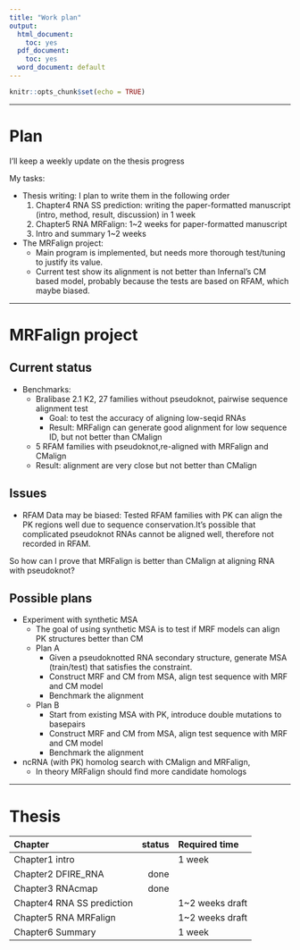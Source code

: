 ```yaml
---
title: "Work plan"
output:
  html_document:
    toc: yes
  pdf_document:
    toc: yes
  word_document: default
---
```


```r
knitr::opts_chunk$set(echo = TRUE)
```


-----

# Plan

I'll keep a weekly update on the thesis progress

My tasks:

- Thesis writing: I plan to write them in the following order  
   1. Chapter4 RNA SS prediction: writing the paper-formatted manuscript (intro, method, result, discussion) in 1 week
   2. Chapter5 RNA MRFalign: 1~2 weeks for paper-formatted manuscript
   3. Intro and summary 1~2 weeks


- The MRFalign project: 
   - Main program is implemented, but needs more thorough test/tuning to justify its value.
   - Current test show its alignment is not better than Infernal's CM based model, probably because the tests are based on RFAM, which maybe biased.



---



# MRFalign project
## Current status

- Benchmarks:
  - Bralibase 2.1 K2, 27 families without pseudoknot, pairwise sequence alignment test
    - Goal: to test the accuracy of aligning low-seqid RNAs
    - Result: MRFalign can generate good alignment for low sequence ID, but not better than CMalign
  -  5 RFAM families with pseudoknot,re-aligned with MRFalign and CMalign 
    - Result: alignment are very close but not better than CMalign
    
## Issues

- RFAM Data may be biased: Tested RFAM families with PK can align the PK regions well due to sequence conservation.It's possible that complicated pseudoknot RNAs cannot be aligned well, therefore not recorded in RFAM.


So how can I prove that MRFalign is better than CMalign at aligning RNA with pseudoknot? 

## Possible plans

- Experiment with synthetic MSA  
    - The goal of using synthetic MSA is to test if MRF models can align PK structures better than CM
    - Plan A
      - Given a pseudoknotted RNA secondary structure, generate MSA (train/test) that satisfies the constraint.  
      - Construct MRF and CM from MSA, align test sequence with MRF and CM model
      - Benchmark the alignment
    - Plan B
      - Start from existing MSA with PK, introduce double mutations to basepairs
      - Construct MRF and CM from MSA, align test sequence with MRF and CM model
      - Benchmark the alignment

- ncRNA (with PK) homolog search with CMalign and MRFalign, 
    - In theory MRFalign should find more candidate homologs 



--------------------

# Thesis 

|Chapter                      |status|Required time|
|:----------------------------|-----:|:----
|Chapter1 intro               |      |1 week
|Chapter2 DFIRE_RNA           |  done| 
|Chapter3 RNAcmap             |  done|   
|Chapter4 RNA SS prediction   |      |1~2 weeks draft  
|Chapter5 RNA MRFalign        |      |1~2 weeks draft 
|Chapter6 Summary             |      |1 week


